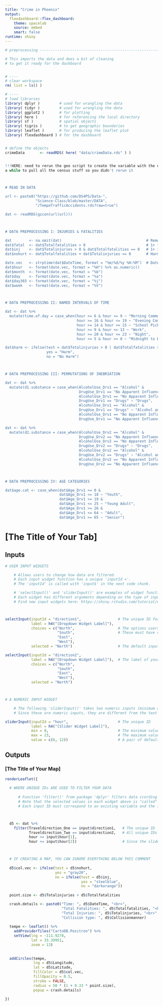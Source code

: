 ```yaml
---
title: "Crime in Phoenix"
output: 
  flexdashboard::flex_dashboard:
    theme: spacelab
    source: embed
    smart: false
runtime: shiny
---
```




```r

# preprocessing -----------------------------------------------------------

# This imports the data and does a bit of cleaning
# to get it ready for the dashboard


# ----
# clear workspace
rm( list = ls() )

# ----
# load libraries
library( dplyr )         # used for wrangling the data
library( tidyr )         # used for wrangling the data
library( ggplot2 )       # for plotting
library( here )          # for referencing the local directory
library( sf )            # spatial objects
library( tigris )        # to get geographic boundaries
library( leaflet )       # for producing the leaflet plot
library( flexdashboard ) # for the dashboard


# define the objects
crimeData       <- readRDS( here( "data/crimeData.rds" ) )


!!!HERE: need to rerun the geo script to create the variable with the new names; that takes
a while to pull all the census stuff so you didn't rerun it



# READ IN DATA

url <- paste0("https://github.com/DS4PS/Data-",
              "Science-Class/blob/master/DATA",
              "/TempeTrafficAccidents.rds?raw=true")

dat <- readRDS(gzcon(url(url)))



# DATA PREPROCESSING I: INJURIES & FATALITIES

dat        <- na.omit(dat)                                       # Remove NA
dat$fatal  <- dat$Totalfatalities > 0                            # 1+ fatalities
dat$inj    <- dat$Totalinjuries > 0 & dat$Totalfatalities == 0   # 1+ injuries, 0 fatal
dat$nohurt <- dat$Totalfatalities + dat$Totalinjuries == 0       # Harmless

date.vec   <- strptime(dat$DateTime, format = "%m/%d/%y %H:%M")  # Datetime variables
dat$hour   <- format(date.vec, format = "%H") %>% as.numeric()
dat$month  <- format(date.vec, format = "%b")
dat$day    <- format(date.vec, format = "%a")
dat$day365 <- format(date.vec, format = "%j")
dat$week   <- format(date.vec, format = "%V")



# DATA PREPROCESSING II: NAMED INTERVALS OF TIME

dat <- dat %>% 
  mutate(time.of.day = case_when(hour >= 6 & hour <= 9 ~ "Morning Commute", 
                                 hour >= 16 & hour <= 19 ~ "Evening Commute", 
                                 hour >= 14 & hour <= 15 ~ "School Pickup", 
                                 hour >= 9 & hour <= 13 ~ "Work", 
                                 hour >= 20 & hour <= 23 ~ "Night", 
                                 hour <= 5 & hour >= 0 ~ "Midnight to Dawn"))

dat$harm <- ifelse(test = dat$Totalinjuries > 0 | dat$Totalfatalities > 0, 
                   yes = "Harm", 
                   no = "No Harm")



# DATA PREPROCESSING III: PERMUTATIONS OF INEBRIATION

dat <- dat %>% 
  mutate(d1.substance = case_when(AlcoholUse_Drv1 == "Alcohol" & 
                                  DrugUse_Drv1 == "No Apparent Influence" ~ "Alcohol", 
                                  AlcoholUse_Drv1 == "No Apparent Influence" & 
                                  DrugUse_Drv1 == "Drugs" ~ "Drugs", 
                                  AlcoholUse_Drv1 == "Alcohol" & 
                                  DrugUse_Drv1 == "Drugs" ~ "Alcohol and Drugs", 
                                  AlcoholUse_Drv1 == "No Apparent Influence" & 
                                  DrugUse_Drv1 == "No Apparent Influence" ~ "No Apparent Influence"))

dat <- dat %>% 
  mutate(d2.substance = case_when(AlcoholUse_Drv2 == "Alcohol" & 
                                  DrugUse_Drv2 == "No Apparent Influence" ~ "Alcohol", 
                                  AlcoholUse_Drv2 == "No Apparent Influence" & 
                                  DrugUse_Drv2 == "Drugs" ~ "Drugs", 
                                  AlcoholUse_Drv2 == "Alcohol" & 
                                  DrugUse_Drv2 == "Drugs" ~ "Alcohol and Drugs", 
                                  AlcoholUse_Drv2 == "No Apparent Influence" & 
                                  DrugUse_Drv2 == "No Apparent Influence" ~ "No Apparent Influence"))



# DATA PREPROCESSING IV: AGE CATEGORIES

dat$age.cat <- case_when(dat$Age_Drv1 >= 0 & 
                         dat$Age_Drv1 <= 18 ~ "Youth", 
                         dat$Age_Drv1 >= 19 & 
                         dat$Age_Drv1 <= 25 ~ "Young Adult", 
                         dat$Age_Drv1 >= 26 & 
                         dat$Age_Drv1 <= 64 ~ "Adult", 
                         dat$Age_Drv1 >= 65 ~ "Senior")

```

[The Title of Your Tab]
=====================================  

Inputs {.sidebar}
-------------------------------------

```r

# USER INPUT WIDGETS

    # Allows users to change how data are filtered.
    # Each input widget function has a unique 'inputId ='.
    # The 'inputId' is called with 'input$' in the next code chunk.

    # 'selectInput()' and 'sliderInput()' are examples of widget functions.
    # Each widget has different arguments depending on the type of input used.
    # Find new input widgets here: https://shiny.rstudio.com/tutorial/written-tutorial/lesson3/



selectInput(inputId = "direction1",                 # The unique ID for the input selected
            label = h4("[Dropdown Widget Label]"),
            choices = c("North",                    # The options users can select 
                        "South",                    # These must have corresponding values in the variable
                        "East", 
                        "West"),
            selected = "North")                     # The default input selected

selectInput(inputId = "direction2", 
            label = h4("[Dropdown Widget Label]"),  # The label of your widget
            choices = c("North", 
                        "South", 
                        "East", 
                        "West"),
            selected = "North")



# A NUMERIC INPUT WIDGET

    # The following 'sliderInput()' takes two numeric inputs (minimum and maximum).
    # Since these are numeric inputs, they are different from the text data inputs above.

sliderInput(inputId = "hour",                       # The unique ID
            label = h4("[Slider Widget Label]"), 
            min = 0,                                # The minimum value
            max = 23,                               # The maximum value
            value = c(6, 12))                       # A pair of default values

```

Outputs
-------------------------------------

### [The Title of Your Map]

```r

renderLeaflet({
  
  # WHERE UNIQUE IDs ARE USED TO FILTER YOUR DATA
  
      # Function 'filter()' from package 'dplyr' filters data ccording to user inputs.
      # Note that the selected values in each widget above is "called" here with 'input$' and its ID
      # Each input ID must correspond to an existing variable and the input values must also match those of the variable



  d5 <- dat %>%
    filter(Traveldirection_One == input$direction1,   # The unique ID 'direction1' called with 'input$'
           Traveldirection_Two == input$direction2,   # All unique IDs must have a corresponding variable in the data
           hour >= input$hour[1],
           hour <= input$hour[2])                     # Since the slider input has two values, the ID is called twice



  # IF CREATING A MAP, YOU CAN IGNORE EVERYTHING BELOW THIS COMMENT
  
  d5$col.vec <- ifelse(test = d5$nohurt, 
                       yes = "gray20", 
                       no = ifelse(test = d5$inj, 
                                   yes = "steelblue", 
                                   no = "darkorange")) 
  
  point.size <- d5$Totalinjuries + d5$Totalfatalities

  crash.details <- paste0("Time: ", d5$DateTime, "<br>",
                          "Total Fatalities: ", d5$Totalfatalities, "<br>",
                          "Total Injuries: ", d5$Totalinjuries, "<br>",
                          "Collision type: ", d5$Collisionmanner)
  
  tempe <- leaflet() %>% 
    addProviderTiles("CartoDB.Positron") %>%
    setView(lng = -111.9278, 
            lat = 33.39951, 
            zoom = 13)
  
  
  addCircles(tempe, 
             lng = d5$Longitude, 
             lat = d5$Latitude,
             fillColor = d5$col.vec, 
             fillOpacity = 0.5, 
             stroke = FALSE, 
             radius = 50 * (1 + 0.33 * point.size),
             popup = crash.details)

})

```   